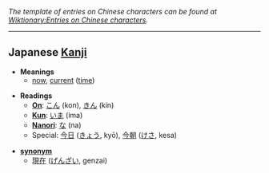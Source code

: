 ''The template of entries on Chinese characters can be found at [[Wiktionary:Entries on Chinese characters]].''
----

== Japanese [[Kanji]] ==

*'''Meanings'''
** [[now]], [[current]] ([[time]])

*'''Readings'''
**'''[[On]]''': [[こん]] (kon), [[きん]] (kin)
**'''[[Kun]]''': [[いま]] (ima)
**'''[[Nanori]]''': [[な]] (na)
**Special: [[今日]] ([[きょう]], kyō), [[今朝]] ([[けさ]], kesa)

*'''[[synonym]]'''
**[[現在]] ([[げんざい]], genzai)